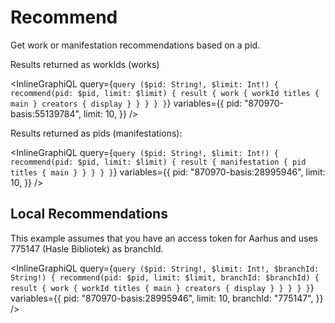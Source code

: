 # Recommend

Get work or manifestation recommendations based on a pid.

Results returned as workIds (works)

<InlineGraphiQL
  query={`query ($pid: String!, $limit: Int!) {
  recommend(pid: $pid, limit: $limit) {
    result {
      work {
        workId
        titles {
          main
        }
        creators {
          display
        }
      }
    }
  }
}`}
  variables={{
    pid: "870970-basis:55139784",
    limit: 10,
  }}
/>

Results returned as pids (manifestations):

<InlineGraphiQL
  query={`query ($pid: String!, $limit: Int!) {
  recommend(pid: $pid, limit: $limit) {
    result {
      manifestation {
        pid
        titles {
          main
        }
      }
    }
  }
}`}
  variables={{
    pid: "870970-basis:28995946",
    limit: 10,
  }}
/>

## Local Recommendations

This example assumes that you have an access token for Aarhus and uses 775147 (Hasle Bibliotek) as branchId.

<InlineGraphiQL
  query={`query ($pid: String!, $limit: Int!, $branchId: String!) {
  recommend(pid: $pid, limit: $limit, branchId: $branchId) {
    result {
      work {
        workId
        titles {
          main
        }
        creators {
          display
        }
      }
    }
  }
}`}
  variables={{
    pid: "870970-basis:28995946",
    limit: 10,
    branchId: "775147",
  }}
/>
